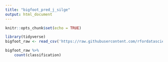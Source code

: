 ```yaml
---
title: "bigfoot_pred_j_silge"
output: html_document
---
```


```r
knitr::opts_chunk$set(echo = TRUE)
```


```r
library(tidyverse)
bigfoot_raw <- read_csv('https://raw.githubusercontent.com/rfordatascience/tidytuesday/master/data/2022/2022-09-13/bigfoot.csv')

bigfoot_raw %>% 
    count(classification)
```

```r

```






